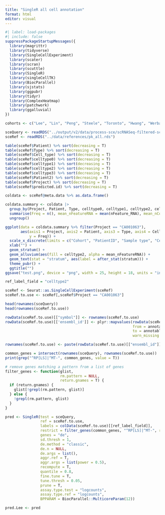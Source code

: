 ```yaml
---
title: "SingleR all cell annotation"
format: html
editor: visual
---
```


```r
#| label: load-packages
#| include: false
suppressPackageStartupMessages({
  library(magrittr)
  library(tidyverse)
  library(SingleCellExperiment)
  library(scater)
  library(scran)
  library(scuttle)
  library(SingleR)
  library(singleCellTK)
  library(BiocParallel)
  library(sjstats)
  library(ggpubr)
  library(tidyr)
  library(ComplexHeatmap)
  library(patchwork)
  library(ggalluvial)
})
```

```r
cohorts <- c("Lee", "Lin", "Peng", "Steele", "Toronto", "Hwang", "Werba")
```

```r
sceQuery <- readRDS("../output/v2/data/process-sce/scRNASeq-filtered-sce-Lee.rds")
sceRef <- readRDS("../data/references/pk_all.rds")
```

```r
table(sceRef$Patient) %>% sort(decreasing = T)
table(sceRef$Type) %>% sort(decreasing = T)
table(sceRef$Cell_type) %>% sort(decreasing = T)
table(sceRef$celltype0) %>% sort(decreasing = T)
table(sceRef$celltype1) %>% sort(decreasing = T)
table(sceRef$celltype2) %>% sort(decreasing = T)
table(sceRef$celltype3) %>% sort(decreasing = T)
table(sceRef$Patient2) %>% sort(decreasing = T)
table(sceRef$Project) %>% sort(decreasing = T)
table(sceRef$predicted.id) %>% sort(decreasing = T)
```

```r
coldata <- sceRef@meta.data %>% as.data.frame()

coldata.summary <- coldata |> 
  group_by(Project, Patient, Type, celltype0, celltype1, celltype2, celltype3, Cell_type) |>
  summarise(Freq = n(), mean_nFeatureRNA = mean(nFeature_RNA), mean_nCountRNA = mean(nCount_RNA)) %>%
  ungroup()
```

```r
ggplot(data = coldata.summary %>% filter(Project == "CA001063"),
       aes(axis1 = Project, axis2 = Patient, axis3 = Type, axis4 = Cell_type, axis5 = celltype0, axis6 = celltype1, , axis7 = celltype2, axis8 = celltype3,
           y = Freq)) +
  scale_x_discrete(limits = c("Cohort", "PatientID", "Sample type", "Cell type", "celltype0", "celltype1", "celltype2", "celltype3")) +
  xlab("") +
  geom_stratum() +
  geom_alluvium(aes(fill = celltype2, alpha = mean_nFeatureRNA)) +
  geom_text(stat = "stratum", aes(label = after_stat(stratum))) +
  theme_pubr() +
  ggtitle("")
ggsave("test.png", device = "png", width = 25, height = 18, units = "in", dpi = 321, bg = "white")
```

```r
ref_label_field = "celltype2"
```

```r
sceRef <- Seurat::as.SingleCellExperiment(sceRef)
sceRef.to.use <- sceRef[,sceRef$Project == "CA001063"]
```

```r
head(rownames(sceQuery))
head(rownames(sceRef.to.use))

rowData(sceRef.to.use)[["symbol"]] <- rownames(sceRef.to.use)
rowData(sceRef.to.use)[['ensembl_id']] <- plyr::mapvalues(rowData(sceRef.to.use)[["symbol"]], 
                                                          from = annotables::grch38$symbol, 
                                                          to = annotables::grch38$ensgene,
                                                          warn_missing = F)

rownames(sceRef.to.use) <- paste(rowData(sceRef.to.use)[["ensembl_id"]], rowData(sceRef.to.use)[["symbol"]], sep = "_")
```

```r
common_genes = intersect(rownames(sceQuery), rownames(sceRef.to.use))
print(grep("^RP[LS]|^MT-", common_genes, value = T))
```

```r
# remove genes matching a pattern from a list of genes
filter_genes <- function(glist,
                         rm.pattern = NULL,
                         return.gnames = T) {
  if (return.gnames) {
    glist[!grepl(rm.pattern, glist)]
  } else {
    !grepl(rm.pattern, glist)
  }
}

pred <- SingleR(test = sceQuery, 
                ref = sceRef.to.use, 
                labels = colData(sceRef.to.use)[[ref_label_field]], 
                restrict = filter_genes(common_genes, "^RP[LS]|^MT-", return.gnames = T),
                genes = "de",
                sd.thresh = 1,
                de.method = "classic",
                de.n = NULL, 
                de.args = list(), 
                aggr.ref = T,
                aggr.args = list(power = 0.5),
                recompute = T,
                quantile = 0.8,
                fine.tune = T,
                tune.thresh = 0.05,
                prune = T,
                assay.type.test = "logcounts",
                assay.type.ref = "logcounts",
                BPPARAM = BiocParallel::MulticoreParam(12))
```

```r
pred.Lee <- pred
```


